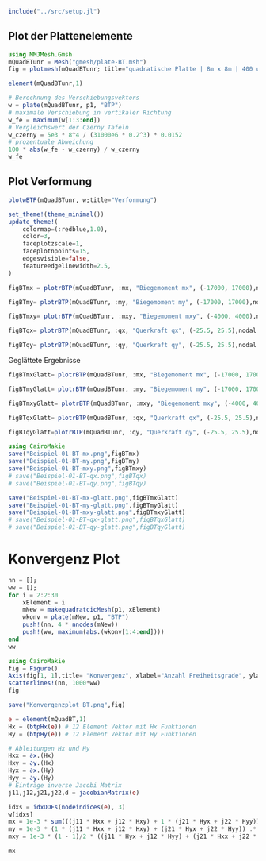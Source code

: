 ```julia
include("../src/setup.jl")
```

## Plot der Plattenelemente
```julia
using MMJMesh.Gmsh
mQuadBTunr = Mesh("gmesh/plate-BT.msh")
fig = plotmesh(mQuadBTunr; title="quadratische Platte | 8m x 8m | 400 unregelmäßige Elemente")
```

```julia
element(mQuadBTunr,1)
```

```julia
# Berechnung des Verschiebungsvektors
w = plate(mQuadBTunr, p1, "BTP")
# maximale Verschiebung in vertikaler Richtung
w_fe = maximum(w[1:3:end])
# Vergleichswert der Czerny Tafeln
w_czerny = 5e3 * 8^4 / (31000e6 * 0.2^3) * 0.0152
# prozentuale Abweichung
100 * abs(w_fe - w_czerny) / w_czerny
w_fe
```

## Plot Verformung

```julia
plotwBTP(mQuadBTunr, w;title="Verformung")
```


```julia
set_theme!(theme_minimal())
update_theme!(
    colormap=(:redblue,1.0),
    color=3,
    faceplotzscale=1,
    faceplotnpoints=15,
    edgesvisible=false,
    featureedgelinewidth=2.5,
)   
```

```julia
figBTmx = plotrBTP(mQuadBTunr, :mx, "Biegemoment mx", (-17000, 17000),nodal = false, a3d=true)
```

```julia
figBTmy= plotrBTP(mQuadBTunr, :my, "Biegemoment my", (-17000, 17000),nodal = false, a3d=true)
```

```julia
figBTmxy= plotrBTP(mQuadBTunr, :mxy, "Biegemoment mxy", (-4000, 4000),nodal = false, a3d=true)
```

```julia
figBTqx= plotrBTP(mQuadBTunr, :qx, "Querkraft qx", (-25.5, 25.5),nodal = false, a3d=true)
```

```julia
figBTqy= plotrBTP(mQuadBTunr, :qy, "Querkraft qy", (-25.5, 25.5),nodal = false, a3d=true)
```

Geglättete Ergebnisse 
```julia
figBTmxGlatt= plotrBTP(mQuadBTunr, :mx, "Biegemoment mx", (-17000, 17000),nodal = true, a3d=true)
```


```julia
figBTmyGlatt= plotrBTP(mQuadBTunr, :my, "Biegemoment my", (-17000, 17000),nodal = true, a3d=true)
```

```julia
figBTmxyGlatt= plotrBTP(mQuadBTunr, :mxy, "Biegemoment mxy", (-4000, 4000),nodal = true, a3d=true)
```

```julia
figBTqxGlatt= plotrBTP(mQuadBTunr, :qx, "Querkraft qx", (-25.5, 25.5),nodal = true, a3d=true)
```

```julia
figBTqyGlatt=plotrBTP(mQuadBTunr, :qy, "Querkraft qy", (-25.5, 25.5),nodal = true, a3d=true)
```


```julia
using CairoMakie
save("Beispiel-01-BT-mx.png",figBTmx)
save("Beispiel-01-BT-my.png",figBTmy)
save("Beispiel-01-BT-mxy.png",figBTmxy)
# save("Beispiel-01-BT-qx.png",figBTqx)
# save("Beispiel-01-BT-qy.png",figBTqy)

save("Beispiel-01-BT-mx-glatt.png",figBTmxGlatt)
save("Beispiel-01-BT-my-glatt.png",figBTmyGlatt)
save("Beispiel-01-BT-mxy-glatt.png",figBTmxyGlatt)
# save("Beispiel-01-BT-qx-glatt.png",figBTqxGlatt)
# save("Beispiel-01-BT-qy-glatt.png",figBTqyGlatt)
```

# Konvergenz Plot

```julia
nn = [];
ww = [];
for i = 2:2:30
    xElement = i
    mNew = makequadratcicMesh(p1, xElement)
    wkonv = plate(mNew, p1, "BTP")
    push!(nn, 4 * nnodes(mNew))
    push!(ww, maximum(abs.(wkonv[1:4:end])))
end
ww
```


```julia
using CairoMakie
fig = Figure()
Axis(fig[1, 1],title= "Konvergenz", xlabel="Anzahl Freiheitsgrade", ylabel="Maximale Verschiebung in mm")
scatterlines!(nn, 1000*ww)
fig
```

```julia
save("Konvergenzplot_BT.png",fig)
```


```julia
e = element(mQuadBT,1)
Hx = (btpHx(e)) # 12 Element Vektor mit Hx Funktionen 
Hy = (btpHy(e)) # 12 Element Vektor mit Hy Funktionen 

# Ableitungen Hx und Hy
Hxx = ∂x.(Hx)
Hxy = ∂y.(Hx)
Hyx = ∂x.(Hy)
Hyy = ∂y.(Hy) 
# Einträge inverse Jacobi Matrix
j11,j12,j21,j22,d = jacobianMatrix(e)

idxs = idxDOFs(nodeindices(e), 3)
w[idxs]
mx = 1e-3 * sum(((j11 * Hxx + j12 * Hxy) + 1 * (j21 * Hyx + j22 * Hyy)) .* w[idxs])
my = 1e-3 * (1 * (j11 * Hxx + j12 * Hxy) + (j21 * Hyx + j22 * Hyy)) .* w[idxs]
mxy = 1e-3 * (1 - 1)/2 * ((j11 * Hyx + j12 * Hyy) + (j21 * Hxx + j22 * Hxy)) .* w[idxs]

mx
```